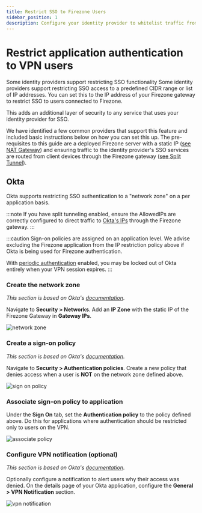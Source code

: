 ```yaml
---
title: Restrict SSO to Firezone Users
sidebar_position: 1
description: Configure your identity provider to whitelist traffic from Firezone's WireGuard®-based secure access platform.
---
```


# Restrict application authentication to VPN users

Some identity providers support restricting SSO functionality
Some identity providers support restricting SSO access to a predefined CIDR range or list of IP addresses. You can set this to the IP address of
your Firezone gateway to restrict SSO to users connected to Firezone.

This adds an additional layer of security to any service that uses
your identity provider for SSO.

We have identified a few common providers that support this
feature and included basic instructions below on how you can set
this up. The pre-requisites to this guide are a deployed Firezone
server with a static IP
([see NAT Gateway](.../nat-gateway))
and ensuring traffic to the identity provider's SSO services are
routed from client devices through the Firezone gateway
([see Split Tunnel](.../split-tunnel)).

## Okta

Okta supports restricting SSO authentication to a "network zone" on
a per application basis.

:::note
If you have split tunneling enabled, ensure the AllowedIPs are
correctly configured to direct traffic to
[Okta's IPs](https://help.okta.com/en-us/Content/Topics/Security/ip-address-allow-listing.htm)
through the Firezone gateway.
:::

:::caution
Sign-on policies are assigned on an application level. We advise
excluding the Firezone application from the IP restriction policy above if Okta
is being used for Firezone authentication.

With
[periodic authentication](../../authenticate#enforce-periodic-re-authentication)
enabled, you may be locked out of Okta entirely when your VPN session
expires.
:::

### Create the network zone

_This section is based on Okta's
[documentation](https://help.okta.com/oie/en-us/Content/Topics/Security/network/create-ip-zone.htm)._

Navigate to **Security > Networks**. Add an **IP Zone** with the
static IP of the Firezone Gateway in **Gateway IPs**.

![network zone](https://user-images.githubusercontent.com/52545545/193468881-d8945fb3-8a7e-45fc-88e2-9856473894b5.png)

### Create a sign-on policy

_This section is based on Okta's
[documentation](https://help.okta.com/oie/en-us/Content/Topics/Security/network/add-network-zone-signon-policy.htm)._

Navigate to **Security > Authentication policies**. Create a new
policy that denies access when a user
is **NOT** on the network zone defined above.

![sign on policy](https://user-images.githubusercontent.com/52545545/193468882-800e9baf-757f-485f-bb39-a1492a11f612.png)

### Associate sign-on policy to application

Under the **Sign On** tab, set the **Authentication policy** to the
policy defined above. Do this for applications where authentication
should be restricted only to users on the VPN.

![associate policy](https://user-images.githubusercontent.com/52545545/193468877-f49412e1-3961-497d-9b8c-f5d003f9857d.png)

### Configure VPN notification (optional)

_This section is based on Okta's
[documentation](https://help.okta.com/oie/en-us/Content/Topics/Security/network/vpn-notification.htm)._

Optionally configure a notification to alert users why
their access was denied.
On the details page of your Okta application, configure the
**General > VPN Notification** section.

![vpn notification](https://user-images.githubusercontent.com/52545545/193468874-ec3ef643-fb37-456b-8e37-df138125d1c7.png)
